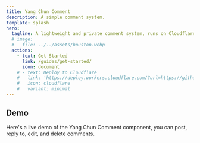 ```yaml
---
title: Yang Chun Comment
description: A simple comment system.
template: splash
hero:
  tagline: A lightweight and private comment system, runs on Cloudflare Workers.
  # image:
  #   file: ../../assets/houston.webp
  actions:
    - text: Get Started
      link: /guides/get-started/
      icon: document
    # - text: Deploy to Cloudflare
    #   link: 'https://deploy.workers.cloudflare.com/?url=https://github.com/ziteh/yangchun-comment/tree/main/server'
    #   icon: cloudflare
    #   variant: minimal
---
```



## Demo

Here's a live demo of the Yang Chun Comment component, you can post, reply to, edit, and delete comments.

<CommentSystem />
